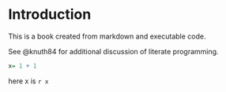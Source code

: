 # Introduction

This is a book created from markdown and executable code.

See @knuth84 for additional discussion of literate programming.

```r
x= 1 + 1
```

here x is `r x`
